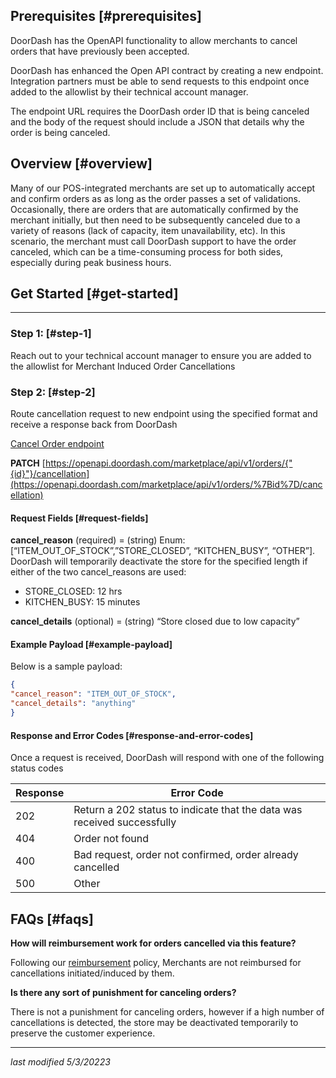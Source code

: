## Prerequisites [#prerequisites]

DoorDash has the OpenAPI functionality to allow merchants to cancel orders that have previously been accepted.

DoorDash has enhanced the Open API contract by creating a new endpoint. Integration partners must be able to send requests to this endpoint once added to the allowlist by their technical account manager.

The endpoint URL requires the DoorDash order ID that is being canceled and the body of the
request should include a JSON that details why the order is being canceled.

## Overview [#overview]

Many of our POS-integrated merchants are set up to automatically accept and confirm orders as
as long as the order passes a set of validations. Occasionally, there are orders that are automatically confirmed by the merchant initially, but then need to be subsequently canceled due to a variety of reasons (lack of capacity, item unavailability, etc). In this scenario, the merchant must call DoorDash support to have the order canceled, which can be a time-consuming process for both sides, especially during peak business hours.

## Get Started [#get-started]

---

### Step 1: [#step-1]

Reach out to your technical account manager to ensure you are added to the allowlist for Merchant Induced Order Cancellations

### Step 2: [#step-2]

Route cancellation request to new endpoint using the specified format and receive a response back from DoorDash

[Cancel Order endpoint](https://developer.doordash.com/en-US/api/marketplace#tag/Order-Endpoints/operation/cancelOrder)

**PATCH**
[https://openapi.doordash.com/marketplace/api/v1/orders/{"{id}"}/cancellation](https://openapi.doordash.com/marketplace/api/v1/orders/%7Bid%7D/cancellation)

#### Request Fields [#request-fields]

**cancel\_reason** (required) = (string) Enum: [“ITEM\_OUT\_OF\_STOCK”,”STORE\_CLOSED”,
“KITCHEN\_BUSY”, “OTHER”].
DoorDash will temporarily deactivate the store for the specified length if either of
the two cancel\_reasons are used:

* STORE\_CLOSED: 12 hrs
* KITCHEN\_BUSY: 15 minutes

**cancel\_details** (optional) = (string) “Store closed due to low capacity”

#### Example Payload [#example-payload]

Below is a sample payload:

```json
{  
"cancel_reason": "ITEM_OUT_OF_STOCK",  
"cancel_details": "anything"  
}  

```

#### Response and Error Codes [#response-and-error-codes]

Once a request is received, DoorDash will respond with one of the following status codes

| Response | Error Code |
| --- | --- |
| 202 | Return a 202 status to indicate that the data was received successfully |
| 404 | Order not found |
| 400 | Bad request, order not confirmed, order already cancelled |
| 500 | Other |

## FAQs [#faqs]

**How will reimbursement work for orders cancelled via this feature?**

Following our [reimbursement](https://help.doordash.com/merchants/s/article/Do-I-get-paid-for-cancelled-orders?language=en_US) policy, Merchants are not reimbursed for cancellations
initiated/induced by them.

**Is there any sort of punishment for canceling orders?**

There is not a punishment for canceling orders, however if a high number of
cancellations is detected, the store may be deactivated temporarily to preserve the
customer experience.

---

*last modified 5/3/20223*

